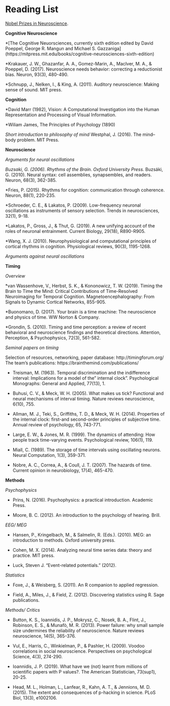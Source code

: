 
# Reading List

[Nobel Prizes in Neuroscience](https://www.nobelprizemedicine.org/selecting-laureates/history/the-nobel-prizes-in-the-field-of-neuroscience/#:~:text=The%20Nobel%20Prizes%20in%20the%20field%20of%20neuroscience%2Dfrom%20Camillo,Moser%20and%20Edvard%20I%20Moser&text=No%20less%20than%2017%20Nobel,no%20less%20than%2040%20laureates).

**Cognitive Neuroscience**

*[The Cognitive Neuorsciences, currently sixth edition edited by David Poeppel, George R. Mangun and Michael S. Gazzaniga] (https://mitpress.mit.edu/books/cognitive-neurosciences-sixth-edition)

*Krakauer, J. W., Ghazanfar, A. A., Gomez-Marin, A., MacIver, M. A., & Poeppel, D. (2017). Neuroscience needs behavior: correcting a reductionist bias. Neuron, 93(3), 480-490.

*Schnupp, J., Nelken, I., & King, A. (2011). Auditory neuroscience: Making sense of sound. MIT press.


**Cognition**

*David Marr (1982), Vision: A Computational Investigation into the Human Representation and Processing of Visual Information.

*Wiliam James, The Principles of Psychology (1890)

_Short introduction to philosophy of mind_
Westphal, J. (2016). The mind–body problem. MIT Press.


**Neuroscience** 

_Arguments for neural oscillations_

*Buzsaki, G. (2006). Rhythms of the Brain. Oxford University Press.
*Buzsáki, G. (2010). Neural syntax: cell assemblies, synapsembles, and readers. Neuron, 68(3), 362-385.

*Fries, P. (2015). Rhythms for cognition: communication through coherence. Neuron, 88(1), 220-235.

*Schroeder, C. E., & Lakatos, P. (2009). Low-frequency neuronal oscillations as instruments of sensory selection. Trends in neurosciences, 32(1), 9-18.

*Lakatos, P., Gross, J., & Thut, G. (2019). A new unifying account of the roles of neuronal entrainment. Current Biology, 29(18), R890-R905.

*Wang, X. J. (2010). Neurophysiological and computational principles of cortical rhythms in cognition. Physiological reviews, 90(3), 1195-1268.

_Arguments against neural oscillations_


**Timing**

_Overview_

*van Wassenhove, V., Herbst, S. K., & Kononowicz, T. W. (2019). Timing the Brain to Time the Mind: Critical Contributions of Time-Resolved Neuroimaging for Temporal Cognition. Magnetoencephalography: From Signals to Dynamic Cortical Networks, 855-905.

*Buonomano, D. (2017). Your brain is a time machine: The neuroscience and physics of time. WW Norton & Company.

*Grondin, S. (2010). Timing and time perception: a review of recent behavioral and neuroscience findings and theoretical directions. Attention, Perception, & Psychophysics, 72(3), 561-582.


_Seminal papers on timing_

Selection of resources, networking, paper database: http://timingforum.org/
The team's publications: https://brainthemind.com/publications/

* Treisman, M. (1963). Temporal discrimination and the indifference interval: Implications for a model of the" internal clock". Psychological Monographs: General and Applied, 77(13), 1.  

* Buhusi, C. V., & Meck, W. H. (2005). What makes us tick? Functional and neural mechanisms of interval timing. Nature reviews neuroscience, 6(10), 755.

* Allman, M. J., Teki, S., Griffiths, T. D., & Meck, W. H. (2014). Properties of the internal clock: first-and second-order principles of subjective time. Annual review of psychology, 65, 743-771.

* Large, E. W., & Jones, M. R. (1999). The dynamics of attending: How people track time-varying events. Psychological review, 106(1), 119.

* Miall, C. (1989). The storage of time intervals using oscillating neurons. Neural Computation, 1(3), 359-371.

* Nobre, A. C., Correa, A., & Coull, J. T. (2007). The hazards of time. Current opinion in neurobiology, 17(4), 465-470.


**Methods**

_Psychophysics_

* Prins, N. (2016). Psychophysics: a practical introduction. Academic Press.

* Moore, B. C. (2012). An introduction to the psychology of hearing. Brill.


_EEG/ MEG_

* Hansen, P., Kringelbach, M., & Salmelin, R. (Eds.). (2010). MEG: an introduction to methods. Oxford university press.

* Cohen, M. X. (2014). Analyzing neural time series data: theory and practice. MIT press.

* Luck, Steven J. "Event-related potentials." (2012).


_Statistics_

* Foxe, J., & Weisberg, S. (2011). An R companion to applied regression.

* Field, A., Miles, J., & Field, Z. (2012). Discovering statistics using R. Sage publications.


_Methods/ Critics_

* Button, K. S., Ioannidis, J. P., Mokrysz, C., Nosek, B. A., Flint, J., Robinson, E. S., & Munafò, M. R. (2013). Power failure: why small sample size undermines the reliability of neuroscience. Nature reviews neuroscience, 14(5), 365-376.

* Vul, E., Harris, C., Winkielman, P., & Pashler, H. (2009). Voodoo correlations in social neuroscience. Perspectives on psychological Science, 4(3), 274-290.

* Ioannidis, J. P. (2019). What have we (not) learnt from millions of scientific papers with P values?. The American Statistician, 73(sup1), 20-25.

* Head, M. L., Holman, L., Lanfear, R., Kahn, A. T., & Jennions, M. D. (2015). The extent and consequences of p-hacking in science. PLoS Biol, 13(3), e1002106.






